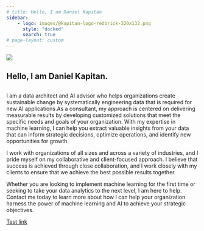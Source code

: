 ```yaml
---
# title: Hello, I am Daniel Kapitan
sidebar:
    - logo: images/@kapitan-logo-redbrick-320x132.png
      style: "docked"
      search: true
# page-layout: custom
---
```


::: {.container-fluid}
![](images/banner.png)
:::


::: {.container}
::: {.grid}

::: {.g-col-4}
# Hello, I am Daniel Kapitan.

:::

::: {.g-col-8}

# 
I am a data architect and AI advisor who helps organizations create sustainable change by systematically engineering data that is required for new AI applications.As a consultant, my approach is centered on delivering measurable results by developing customized solutions that meet the specific needs and goals of your organization. With my expertise in machine learning, I can help you extract valuable insights from your data that can inform strategic decisions, optimize operations, and identify new opportunities for growth.

I work with organizations of all sizes and across a variety of industries, and I pride myself on my collaborative and client-focused approach. I believe that success is achieved through close collaboration, and I work closely with my clients to ensure that we achieve the best possible results together.

Whether you are looking to implement machine learning for the first time or seeking to take your data analytics to the next level, I am here to help. Contact me today to learn more about how I can help your organization harness the power of machine learning and AI to achieve your strategic objectives.

[Test link](https://kapitan.net)

<!-- I am a data architect and AI advisor who helps organizations create sustainable change by [:systematically engineering data](#x-data-centric-ai) that is required for new AI applications.As a consultant, my approach is centered on delivering measurable results by developing customized solutions that meet the specific needs and goals of your organization. With my expertise in machine learning, I can help you extract valuable insights from your data that can inform strategic decisions, optimize operations, and identify new opportunities for growth.

I work with organizations of all sizes and across a variety of industries, and I pride myself on my collaborative and client-focused approach. I believe that success is achieved through close collaboration, and I work closely with my clients to ensure that we achieve the best possible results together.

Whether you are looking to implement machine learning for the first time or seeking to take your data analytics to the next level, I am here to help. Contact me today to learn more about how I can help your organization harness the power of machine learning and AI to achieve your strategic objectives.

## :x data centric ai

This approach is known as data-centric AI. Read more on [https://datacentricai.org/](https://datacentricai.org/) -->

:::

:::
:::



